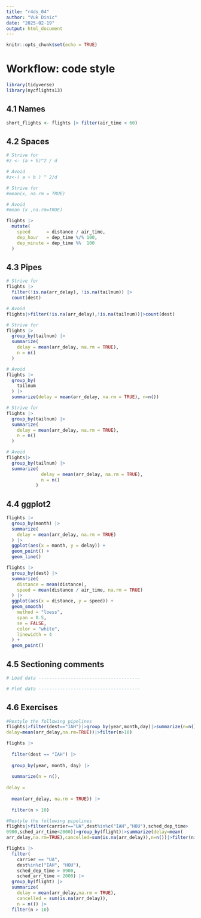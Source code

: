 ---
title: "r4ds_04"
author: "Vuk Dinic"
date: "2025-02-19"
output: html_document
---

```{r setup, include=FALSE}
knitr::opts_chunk$set(echo = TRUE)
```

# Workflow: code style
```{r}
library(tidyverse)
library(nycflights13)
```

## 4.1 Names
```{r}
short_flights <- flights |> filter(air_time < 60)
```

## 4.2 Spaces
```{r}
# Strive for
#z <- (a + b)^2 / d

# Avoid
#z<-( a + b ) ^ 2/d
```

```{r}
# Strive for
#mean(x, na.rm = TRUE)

# Avoid
#mean (x ,na.rm=TRUE)
```

```{r}
flights |>
  mutate(
    speed      = distance / air_time,
    dep_hour   = dep_time %/% 100,
    dep_minute = dep_time %%  100
  )
```


## 4.3 Pipes
```{r}
# Strive for
flights |> 
  filter(!is.na(arr_delay), !is.na(tailnum)) |> 
  count(dest)

```
```{r}
# Avoid
flights|>filter(!is.na(arr_delay),!is.na(tailnum))|>count(dest)
```
```{r}
# Strive for
flights |> 
  group_by(tailnum) |> 
  summarize(
    delay = mean(arr_delay, na.rm = TRUE),
    n = n()
  )
```
```{r}
# Avoid
flights |> 
  group_by(
    tailnum
  ) |> 
  summarize(delay = mean(arr_delay, na.rm = TRUE), n=n())
```
```{r}
# Strive for 
flights |>  
  group_by(tailnum) |> 
  summarize(
    delay = mean(arr_delay, na.rm = TRUE),
    n = n()
  )
```

```{r}
# Avoid
flights|>
  group_by(tailnum) |> 
  summarize(
             delay = mean(arr_delay, na.rm = TRUE), 
             n = n()
           )

```

## 4.4 ggplot2
```{r}
flights |> 
  group_by(month) |> 
  summarize(
    delay = mean(arr_delay, na.rm = TRUE)
  ) |> 
  ggplot(aes(x = month, y = delay)) +
  geom_point() + 
  geom_line()
```
```{r}
flights |> 
  group_by(dest) |> 
  summarize(
    distance = mean(distance),
    speed = mean(distance / air_time, na.rm = TRUE)
  ) |> 
  ggplot(aes(x = distance, y = speed)) +
  geom_smooth(
    method = "loess",
    span = 0.5,
    se = FALSE, 
    color = "white", 
    linewidth = 4
  ) +
  geom_point()
```

## 4.5 Sectioning comments
```{r}
# Load data --------------------------------------

# Plot data --------------------------------------
```
## 4.6 Exercises
```{r}
#Restyle the following pipelines
flights|>filter(dest=="IAH")|>group_by(year,month,day)|>summarize(n=n(),
delay=mean(arr_delay,na.rm=TRUE))|>filter(n>10)
```
```{r}
flights |> 
  
  filter(dest == "IAH") |> 
  
  group_by(year, month, day) |> 
  
  summarize(n = n(),
            
delay =
  
  mean(arr_delay, na.rm = TRUE)) |> 
  
  filter(n > 10)
```

```{r}
#Restyle the following pipelines
flights|>filter(carrier=="UA",dest%in%c("IAH","HOU"),sched_dep_time>
0900,sched_arr_time<2000)|>group_by(flight)|>summarize(delay=mean(
arr_delay,na.rm=TRUE),cancelled=sum(is.na(arr_delay)),n=n())|>filter(n>10)
```
```{r}
flights |> 
  filter(
    carrier == "UA",
    dest%in%c("IAH", "HOU"),
    sched_dep_time > 0900,
    sched_arr_time < 2000) |> 
  group_by(flight) |> 
  summarize(
    delay = mean(arr_delay,na.rm = TRUE),
    cancelled = sum(is.na(arr_delay)),
    n = n()) |> 
  filter(n > 10)
```

